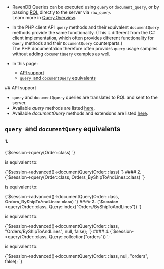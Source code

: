 
<Admonition type="note" title="">

* RavenDB Queries can be executed using `query` or `document_query`, or by passing 
  [RQL](../../../../client-api/session/querying/what-is-rql.mdx) directly to the server 
  via `raw_query`.  
  Learn more in [Query Overview](../../../../client-api/session/querying/how-to-query.mdx).

* In the PHP client API, `query` methods and their equivalent `documentQuery` methods 
  provide the same functionality. (This is different from the C# client implementation, 
  which often provides different functionality for `Query` methods and their `DocumentQuery` 
  counterparts.)  
  The PHP documentation therefore often provides `query` usage samples without adding 
  `documentQuery` examples as well.  

* In this page:
   * [API support](../../../../client-api/session/querying/document-query/query-vs-document-query.mdx#api-support)
   * [`query `and `documentQuery` equivalents](../../../../client-api/session/querying/document-query/query-vs-document-query.mdx#queryand-documentquery-equivalents)

</Admonition>
## API support

* `query` and `documentQquery` queries are translated to RQL and sent to the server.  
* Available _query_ methods are listed [here](../../../../client-api/session/querying/how-to-query.mdx#custom-methods).  
* Available _documentQuery_ methods and extensions are listed [here](../../../../client-api/session/querying/document-query/what-is-document-query.mdx#custom-methods-and-extensions).  



## `query `and `documentQuery` equivalents

#### 1. 

<TabItem value="query_1a" label="query_1a">
<CodeBlock language="php">
{`$session->query(Order::class)
`}
</CodeBlock>
</TabItem>

is equivalent to:

<TabItem value="query_1b" label="query_1b">
<CodeBlock language="php">
{`$session->advanced()->documentQuery(Order::class)
`}
</CodeBlock>
</TabItem>
#### 2. 

<TabItem value="query_2a" label="query_2a">
<CodeBlock language="php">
{`$session->query(Order::class, Orders_ByShipToAndLines::class)
`}
</CodeBlock>
</TabItem>

is equivalent to:

<TabItem value="query_2b" label="query_2b">
<CodeBlock language="php">
{`$session->advanced()->documentQuery(Order::class, Orders_ByShipToAndLines::class)
`}
</CodeBlock>
</TabItem>
#### 3. 

<TabItem value="query_3a" label="query_3a">
<CodeBlock language="php">
{`$session->query(Order::class, Query::index("Orders/ByShipToAndLines"))
`}
</CodeBlock>
</TabItem>

is equivalent to:

<TabItem value="query_3b" label="query_3b">
<CodeBlock language="php">
{`$session->advanced()->documentQuery(Order::class, "Orders/ByShipToAndLines", null, false);
`}
</CodeBlock>
</TabItem>
#### 4. 

<TabItem value="query_4a" label="query_4a">
<CodeBlock language="php">
{`$session->query(Order::class, Query::collection("orders"))
`}
</CodeBlock>
</TabItem>

is equivalent to:

<TabItem value="query_4b" label="query_4b">
<CodeBlock language="php">
{`$session->advanced()->documentQuery(Order::class, null, "orders", false);
`}
</CodeBlock>
</TabItem>




